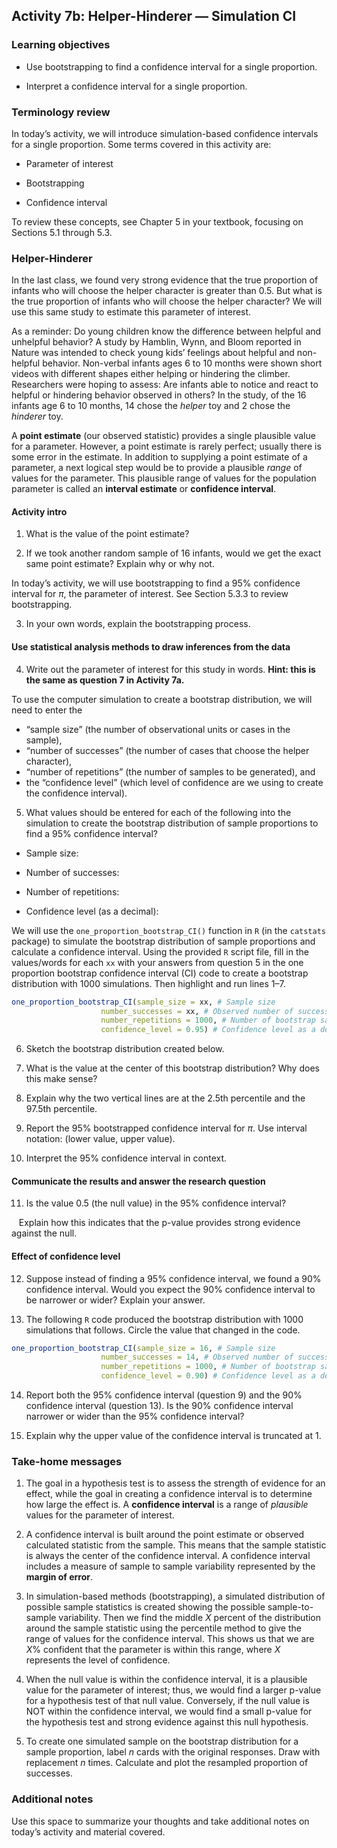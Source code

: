 ## Activity 7b:  Helper-Hinderer --- Simulation CI

\setstretch{1}

### Learning objectives

* Use bootstrapping to find a confidence interval for a single proportion.

* Interpret a confidence interval for a single proportion.

### Terminology review

In today's activity, we will introduce simulation-based confidence intervals for a single proportion. Some terms covered in this activity are:

* Parameter of interest

* Bootstrapping

* Confidence interval

To review these concepts, see Chapter 5 in your textbook, focusing on Sections 5.1 through 5.3.

### Helper-Hinderer

In the last class, we found very strong evidence that the true proportion of infants who will choose the helper character is greater than 0.5. But what is the true proportion of infants who will choose the helper character? We will
use this same study to estimate this parameter of interest.

As a reminder: Do young children know the difference between helpful and unhelpful behavior? A study by Hamblin, Wynn, and Bloom reported in Nature was intended to check young kids' feelings about helpful and non-helpful behavior. Non-verbal infants ages 6 to 10 months were shown short videos with different shapes either helping or hindering the climber. Researchers were hoping to assess: Are infants able to notice and react to helpful or hindering behavior observed in others?  In the study, of the 16 infants age 6 to 10 months, 14 chose the *helper* toy and 2 chose the *hinderer* toy.

A **point estimate** (our observed statistic) provides a single plausible value for a parameter. However, a point estimate is rarely perfect; usually there is some error in the estimate. In addition to supplying a point estimate of a parameter, a next logical step would be to provide a plausible *range* of values for the parameter. This plausible range of values for the population parameter is called an **interval estimate** or **confidence interval**. 

#### Activity intro {-}

1.  What is the value of the point estimate?

\vspace{0.5in}

2.  If we took another random sample of 16 infants, would we get the exact same point estimate?  Explain why or why not.

\vspace{0.5in}

In today's activity, we will use bootstrapping to find a 95\% confidence interval for $\pi$, the parameter of interest.  See Section 5.3.3 to review bootstrapping.

3.  In your own words, explain the bootstrapping process.
\vspace{0.5in}

#### Use statistical analysis methods to draw inferences from the data {-}

4.  Write out the parameter of interest for this study in words.  **Hint: this is the same as question 7 in Activity 7a.**

\vspace{0.5in}

To use the computer simulation to create a bootstrap distribution, we will need to enter the 

* "sample size" (the number of observational units or cases in the sample),
* "number of successes" (the number of cases that choose the helper character), 
* "number of repetitions" (the number of samples to be generated), and 
* the "confidence level" (which level of confidence are we using to create the confidence interval).

5.  What values should be entered for each of the following into the simulation to create the bootstrap distribution of sample proportions to find a 95\% confidence interval?
\vspace{1mm}

* Sample size:

\vspace{.1in}
 
* Number of successes:
    
\vspace{.1in}
* Number of repetitions:
    
\vspace{.1in}
* Confidence level (as a decimal):
    
\vspace{.1in}

We will use the `one_proportion_bootstrap_CI()` function in `R` (in the `catstats` package) to simulate the bootstrap distribution of sample proportions and calculate a confidence interval. Using the provided `R` script file, fill in the values/words for each `xx` with your answers from question 5 in the one proportion bootstrap confidence interval (CI) code to create a bootstrap distribution with 1000 simulations. Then highlight and run lines 1--7.

```r
one_proportion_bootstrap_CI(sample_size = xx, # Sample size
                    number_successes = xx, # Observed number of successes
                    number_repetitions = 1000, # Number of bootstrap samples to use
                    confidence_level = 0.95) # Confidence level as a decimal
```
6.  Sketch the bootstrap distribution created below.

\vspace{1.8in}

7. What is the value at the center of this bootstrap distribution?  Why does this make sense?
\vspace{.8in}

8. Explain why the two vertical lines are at the 2.5th percentile and the 97.5th percentile.

\vspace{.7in}

9. Report the 95\% bootstrapped confidence interval for $\pi$.  Use interval notation: (lower value, upper value).

\vspace{0.2in}

10.  Interpret the 95\% confidence interval in context.

\vspace{.7in}

#### Communicate the results and answer the research question {-}

11.  Is the value 0.5 (the null value) in the 95\% confidence interval?  

\vspace{.2in}

|    Explain how this indicates that the p-value provides strong evidence against the null.

\newpage

#### Effect of confidence level {-}

12.  Suppose instead of finding a 95\% confidence interval, we found a 90\% confidence interval.  Would you expect the 90\% confidence interval to be narrower or wider?  Explain your answer.

\vspace{0.4in}

13.  The following `R` code produced the bootstrap distribution with 1000 simulations that follows.  Circle the value that changed in the code. 

```r
one_proportion_bootstrap_CI(sample_size = 16, # Sample size
                    number_successes = 14, # Observed number of successes
                    number_repetitions = 1000, # Number of bootstrap samples to use
                    confidence_level = 0.90) # Confidence level as a decimal
```


14.  Report both the 95\% confidence interval (question 9) and the 90\% confidence interval (question 13).  Is the 90\% confidence interval narrower or wider than the 95\% confidence interval?

\vspace{0.5in}

15.  Explain why the upper value of the confidence interval is truncated at 1.

\vspace{0.5in}
\newpage

### Take-home messages

1.	The goal in a hypothesis test is to assess the strength of evidence for an effect, while the goal in creating a confidence interval is to determine how large the effect is.  A **confidence interval** is a range of *plausible* values for the parameter of interest.  

2. A confidence interval is built around the point estimate or observed calculated statistic from the sample.  This means that the sample statistic is always the center of the confidence interval. A confidence interval includes a measure of sample to sample variability represented by the **margin of error**.   

3. In simulation-based methods (bootstrapping), a simulated distribution of possible sample statistics is created showing the possible sample-to-sample variability.  Then we find the middle $X$ percent of the distribution around the sample statistic using the percentile method to give the range of values for the confidence interval.  This shows us that we are $X$% confident that the parameter is within this range, where $X$ represents the level of confidence.

4.  When the null value is within the confidence interval, it is a plausible value for the parameter of interest; thus, we would find a larger p-value for a hypothesis test of that null value.  Conversely, if the null value is NOT within the confidence interval, we would find a small p-value for the hypothesis test and strong evidence against this null hypothesis. 

6. To create one simulated sample on the bootstrap distribution for a sample proportion, label $n$ cards with the original responses.  Draw with replacement $n$ times.  Calculate and plot the resampled proportion of successes.

### Additional notes

Use this space to summarize your thoughts and take additional notes on today's activity and material covered.

\newpage

